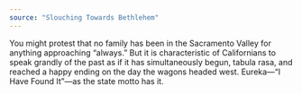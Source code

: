 ```yaml
---
source: "Slouching Towards Bethlehem"
---
```


You might protest that no family has been in the Sacramento Valley for anything approaching “always.” But it is characteristic of Californians to speak grandly of the past as if it has simultaneously begun, tabula rasa, and reached a happy ending on the day the wagons headed west. Eureka—“I Have Found It”—as the state motto has it.


